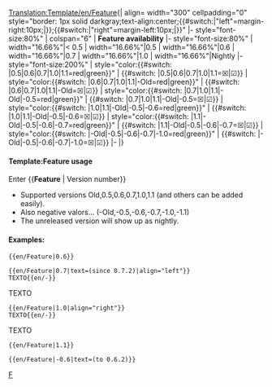 <noinclude>[[Translation:Template/en/Feature]]</noinclude><noinclude></noinclude><includeonly>{| align={{{align|"center"}}} width="300" cellpadding="0" style="border: 1px solid darkgray;text-align:center;{{#switch:{{{align|}}}|"left"=margin-right:10px;|}};{{#switch:{{{align|}}}|"right"=margin-left:10px;|}}"
|- style="font-size:80%"
| colspan="6" | '''Feature availability''' {{{text|}}}
|- style="font-size:80%"
| width="16.66%"|< 0.5
| width="16.66%"|0.5
| width="16.66%"|0.6
| width="16.66%"|0.7
| width="16.66%"|1.0
| width="16.66%"|Nightly
|- style="font-size:200%"
| style="color:{{#switch: {{{1|}}}|0.5|0.6|0.7|1.0|1.1=red|green}}" | {{#switch: {{{1|}}}|0.5|0.6|0.7|1.0|1.1=&#9746;|&#9745;}}
| style="color:{{#switch: {{{1|}}}|0.6|0.7|1.0|1.1|-Old=red|green}}" | {{#switch: {{{1|}}}|0.6|0.7|1.0|1.1|-Old=&#9746;|&#9745;}}
| style="color:{{#switch: {{{1|}}}|0.7|1.0|1.1|-Old|-0.5=red|green}}" | {{#switch: {{{1|}}}|0.7|1.0|1.1|-Old|-0.5=&#9746;|&#9745;}}
| style="color:{{#switch: {{{1|}}}|1.0|1.1|-Old|-0.5|-0.6=red|green}}" | {{#switch: {{{1|}}}|1.0|1.1|-Old|-0.5|-0.6=&#9746;|&#9745;}}
| style="color:{{#switch: {{{1|}}}|1.1|-Old|-0.5|-0.6|-0.7=red|green}}" | {{#switch: {{{1|}}}|1.1|-Old|-0.5|-0.6|-0.7=&#9746;|&#9745;}}
| style="color:{{#switch: {{{1|}}}|-Old|-0.5|-0.6|-0.7|-1.0=red|green}}" | {{#switch: {{{1|}}}|-Old|-0.5|-0.6|-0.7|-1.0=&#9746;|&#9745;}}
|-
|}</includeonly><noinclude>

====Template:Feature usage====
Enter <nowiki>{{</nowiki>'''Feature'''<nowiki> | Version number}}</nowiki>
*Supported versions Old,0.5,0.6,0.7,1.0,1.1 (and others can be added easily).
*Also negative valors... (-Old,-0.5,-0.6,-0.7,-1.0,-1.1)
*The unreleased version will show up as nightly.

====Examples:====
<pre>{{en/Feature|0.6}}</pre>
{{en/Feature|0.6}}
<pre>{{en/Feature|0.7|text=(since 0.7.2)|align="left"}}
TEXTO{{en/-}}</pre>
{{en/Feature|0.7|text=(since 0.7.2)|align="left"}}
TEXTO{{en/-}}
<pre>{{en/Feature|1.0|align="right"}}
TEXTO{{en/-}}</pre>
{{en/Feature|1.0|align="right"}}
TEXTO{{en/-}}
<pre>{{en/Feature|1.1}}</pre>
{{en/Feature|1.1}}
<pre>{{en/Feature|-0.6|text=(to 0.6.2)}}</pre>
{{en/Feature|-0.6|text=(to 0.6.2)}}

[[Category:en/Templates|F]]
</noinclude>